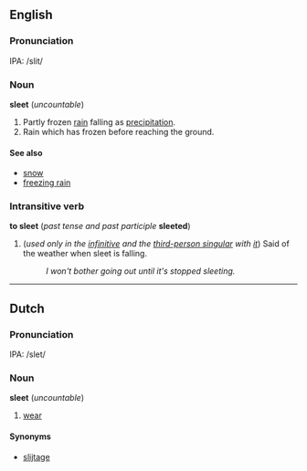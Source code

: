 ==English==
===Pronunciation===
IPA: /slit/

===Noun===
'''sleet''' (''uncountable'')

#Partly frozen [[rain]] falling as [[precipitation]].
#Rain which has frozen before reaching the ground. <!-- but see the entry for "sleet" at dictionary.com -->

====See also====
*[[snow]]
*[[freezing rain]]

===Intransitive verb===
'''to sleet''' (''past tense and past participle'' '''sleeted''')
#(''used only in the [[infinitive]] and the [[third-person singular]] with [[it]]'') Said of the weather when sleet is falling.
#:''I won't bother going out until it's stopped sleeting.''

----

==Dutch==
===Pronunciation===
IPA: /slet/

===Noun===
'''sleet''' (''uncountable'')

# [[wear]]

====Synonyms====
*[[slijtage]]